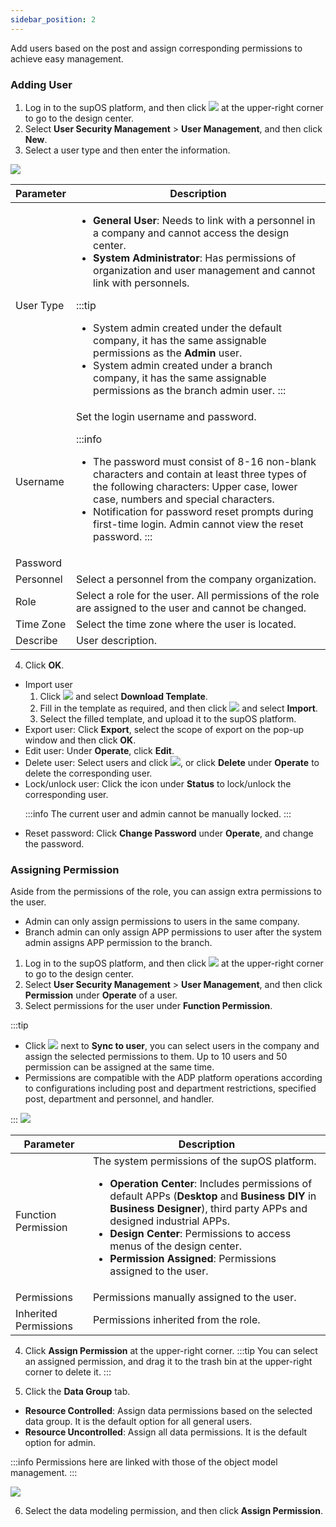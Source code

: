 ```yaml
---
sidebar_position: 2
---
```


Add users based on the post and assign corresponding permissions to
achieve easy management.

### Adding User

1. Log in to the supOS platform, and then click <img src="https://wordpressfreezonex.oss-accelerate.aliyuncs.com/platform/7.png"/> at the upper-right corner to go to the design center.
2. Select <strong>User Security Management</strong> > <strong>User Management</strong>, and then click <strong>New</strong>.
3. Select a user type and then enter the information.

<img width={350} src="https://wordpressfreezonex.oss-accelerate.aliyuncs.com/platform/22.png"/>

<table>
<colgroup>
<col style={{ width: "22.522522522522525%" }} />
<col style={{ width: "77.47747747747749%" }} />
</colgroup>
<thead>
<tr>
<th>
Parameter
</th>
<th>
Description
</th>
</tr>
</thead>
<tbody>
<tr>
<td>
User Type
</td>
<td>
<ul>
<li>
<strong>General User</strong>: Needs to link with a personnel in a company and cannot access the design center.
</li>
<li>
<b>System Administrator</b>: Has permissions of organization and user
management and cannot link with personnels.
</li>
</ul>

:::tip
- System admin created under the default company, it has the same assignable permissions as the <strong>Admin</strong> user.
- System admin created under a branch company, it has the same assignable permissions as the branch admin user.
:::

</td>
</tr>
<tr>
<td>
Username
</td>
<td rowSpan={2}>
Set the login username and password.

:::info
- The password must consist of 8-16 non-blank characters and contain at least three types of the following characters: Upper case, lower case, numbers and special characters.
- Notification for password reset prompts during first-time login. Admin cannot view the reset password.
:::

</td>
</tr>
<tr>
<td>
Password
</td>
</tr>
<tr>
<td>
Personnel
</td>
<td>
Select a personnel from the company organization.
</td>
</tr>
<tr>
<td>
Role
</td>
<td>
Select a role for the user. All permissions of the role are assigned to the user and cannot be changed.
</td>
</tr>
<tr>
<td>
Time Zone
</td>
<td>
Select the time zone where the user is located.
</td>
</tr>
<tr>
<td>
Describe
</td>
<td>
User description.
</td>
</tr>
</tbody>
</table>

4. Click <strong>OK</strong>.

<ul>
<li>
Import user
<ol>
<li>
Click <img src="https://wordpressfreezonex.oss-accelerate.aliyuncs.com/platform/23.png"/> and select <strong>Download Template</strong>.
</li>
<li>
Fill in the template as required, and then click <img src="https://wordpressfreezonex.oss-accelerate.aliyuncs.com/platform/23.png"/> and select <strong>Import</strong>.
</li>
<li>
Select the filled template, and upload it to the supOS
platform.
</li>
</ol>
</li>
<li>
Export user: Click <strong>Export</strong>,
select the scope of export on the pop-up window and then click <strong>OK</strong>.
</li>
<li>
Edit user: Under <strong>Operate</strong>, click <strong>Edit</strong>.
</li>
<li>
Delete user: Select users and click <img src="https://wordpressfreezonex.oss-accelerate.aliyuncs.com/platform/24.png" />, or click <strong>Delete</strong> under <strong>Operate</strong> to delete the corresponding user.
</li>
<li>
Lock/unlock user: Click the icon under <strong>Status</strong> to lock/unlock the corresponding user.

:::info
The current user and admin cannot be manually locked.
:::

</li>
<li>
Reset password: Click <strong>Change Password</strong> under <strong>Operate</strong>, and change the password.
</li>
</ul>


### Assigning Permission

Aside from the permissions of the role, you can assign extra
permissions to the user.

<ul>
<li>Admin can only assign permissions to users in the same company.</li>
<li>Branch admin can only assign APP permissions to user after the system admin assigns APP permission to the branch.</li>
</ul>

1. Log in to the supOS platform, and then click <img src="https://wordpressfreezonex.oss-accelerate.aliyuncs.com/platform/7.png"/> at the upper-right corner to go to the design center.
2. Select <strong>User Security Management</strong> > <strong>User Management</strong>, and then click <strong>Permission</strong> under <strong>Operate</strong> of a user.
3. Select permissions for the user under <strong>Function Permission</strong>.

:::tip

<ul>
<li>
Click <img src="https://wordpressfreezonex.oss-accelerate.aliyuncs.com/platform/26.png"/> next to <strong>Sync to user</strong>, you can select users in the company and assign the selected permissions to them. Up to 10 users and 50 permission can be assigned at the same time.
</li>
<li>Permissions are compatible with the ADP platform operations according to configurations including post and department restrictions, specified post, department and personnel, and handler.
</li>
</ul>
:::

<img src="https://wordpressfreezonex.oss-accelerate.aliyuncs.com/platform/25.png"/>

<table>
<colgroup>
<col style={{ width: "26.525198938992045%" }} />
<col style={{ width: "73.47480106100795%" }} />
</colgroup>
<thead>
<tr>
<th>
Parameter
</th>
<th>
Description
</th>
</tr>
</thead>
<tbody>
<tr>
<td>
Function Permission
</td>
<td>
The system permissions of the supOS platform.
<ul>
<li>
<strong>Operation Center</strong>: Includes permissions of default APPs (<strong>Desktop</strong> and <strong>Business DIY</strong> in <strong>Business Designer</strong>), third party APPs and designed industrial APPs.
</li>
<li><strong>Design Center</strong>: Permissions to access menus of the design center.
</li>
<li>
<b>Permission Assigned</b>: Permissions assigned to the user.
</li>
</ul>
</td>
</tr>
<tr>
<td>
Permissions
</td>
<td>
Permissions manually assigned to the user.
</td>
</tr>
<tr>
<td>
Inherited Permissions
</td>
<td>
Permissions inherited from the role.
</td>
</tr>
</tbody>
</table>

4. Click <strong>Assign Permission</strong> at the upper-right corner.
:::tip
You can select an assigned permission, and drag it to the trash bin at the upper-right corner to delete it.
:::

5. Click the <strong>Data Group</strong> tab.

<ul id="assigning_permission__ul_ky5_tjf_ytb">
<li>
<strong>Resource Controlled</strong>: Assign data permissions based on the selected data group. It is the default option for all general users.
</li>
<li><strong>Resource Uncontrolled</strong>: Assign all data permissions. It is the default option for admin.
</li>
</ul>

:::info
Permissions here are linked with those of the object model management.
:::

<img width={450} src="https://wordpressfreezonex.oss-accelerate.aliyuncs.com/platform/27.png"/>

6. Select the data modeling permission, and then click <strong>Assign Permission</strong>.